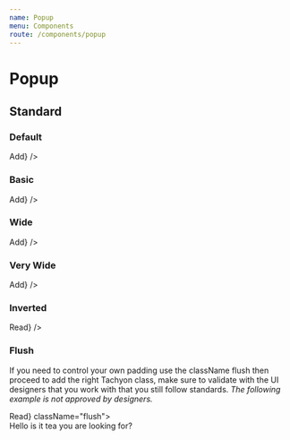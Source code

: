 ```yaml
---
name: Popup
menu: Components
route: /components/popup
---
```




# Popup

## Standard

### Default

<Playground>
    <Popup content="Adds users to your feed" trigger={<Button>Add</Button>} />
</Playground>

### Basic

<Playground>
    <Popup basic content="Adds users to your feed" trigger={<Button>Add</Button>} />
</Playground>

### Wide

<Playground>
    <Popup wide content="This is a wide pop-up which allows for lots of content with additional space. You can fit a lot of words here and the paragraphs will be pretty wide." trigger={<Button>Add</Button>} />
</Playground>

### Very Wide

<Playground>
    <Popup wide="very" content="This is a wide pop-up which allows for lots of content with additional space. You can fit a lot of words here and the paragraphs will be pretty wide." trigger={<Button>Add</Button>} />
</Playground>

### Inverted

<Playground>
    <Popup inverted content="Once upon a midnight dreary, while I pondered, weak and weary, Over many a quaint and curious volume of forgotten lore—" trigger={<Button>Read</Button>} />
</Playground>

### Flush

If you need to control your own padding use the className flush then proceed to add the right Tachyon class, make sure to validate with the UI designers that you work with that you still follow standards. _The following example is not approved by designers._

<Playground>
    <Popup trigger={<Button>Read</Button>} className="flush">
        <Popup.Content className="pa10">
            <div>Hello is it tea you are looking for?</div>
        </Popup.Content>
    </Popup>
</Playground>
